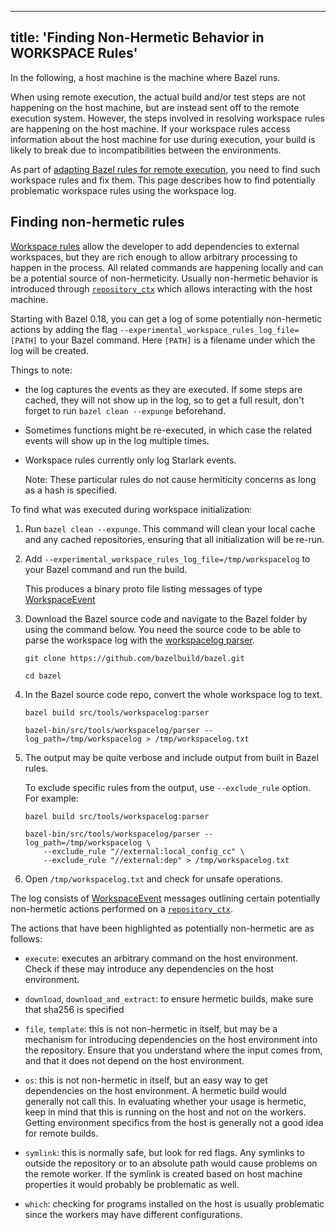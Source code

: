 
---
title: 'Finding Non-Hermetic Behavior in WORKSPACE Rules'
---



In the following, a host machine is the machine where Bazel runs.

When using remote execution, the actual build and/or test steps are not
happening on the host machine, but are instead sent off to the remote execution
system. However, the steps involved in resolving workspace rules are happening
on the host machine. If your workspace rules access information about the
host machine for use during execution, your build is likely to break due to
incompatibilities between the environments.

As part of [adapting Bazel rules for remote
execution](/remote/rules), you need to find such workspace rules
and fix them. This page describes how to find potentially problematic workspace
rules using the workspace log.


## Finding non-hermetic rules 

[Workspace rules](/reference/be/workspace) allow the developer to add dependencies to
external workspaces, but they are rich enough to allow arbitrary processing to
happen in the process. All related commands are happening locally and can be a
potential source of non-hermeticity. Usually non-hermetic behavior is
introduced through
[`repository_ctx`](/rules/lib/builtins/repository_ctx) which allows interacting
with the host machine.

Starting with Bazel 0.18, you can get a log of some potentially non-hermetic
actions by adding the flag `--experimental_workspace_rules_log_file=[PATH]` to
your Bazel command. Here `[PATH]` is a filename under which the log will be
created.

Things to note:

* the log captures the events as they are executed. If some steps are
  cached, they will not show up in the log, so to get a full result, don't
  forget to run `bazel clean --expunge` beforehand.

* Sometimes functions might be re-executed, in which case the related
  events will show up in the log multiple times.

* Workspace rules  currently only log Starlark events.

  Note: These particular rules do not cause hermiticity concerns as long
  as a hash is specified.

To find what was executed during workspace initialization:

1.  Run `bazel clean --expunge`. This command will clean your local cache and
    any cached repositories, ensuring that all initialization will be re-run.

2.  Add `--experimental_workspace_rules_log_file=/tmp/workspacelog` to your
    Bazel command and run the build.

    This produces a binary proto file listing messages of type
    [WorkspaceEvent](https://source.bazel.build/bazel/+/master:src/main/java/com/google/devtools/build/lib/bazel/debug/workspace_log.proto?q=WorkspaceEvent)

3.  Download the Bazel source code and navigate to the Bazel folder by using
    the command below. You need the source code to be able to parse the
    workspace log with the
    [workspacelog parser](https://source.bazel.build/bazel/+/master:src/tools/workspacelog/).

    ```posix-terminal
    git clone https://github.com/bazelbuild/bazel.git

    cd bazel
    ```

4.  In the Bazel source code repo, convert the whole workspace log to text.

    ```posix-terminal
    bazel build src/tools/workspacelog:parser

    bazel-bin/src/tools/workspacelog/parser --log_path=/tmp/workspacelog > /tmp/workspacelog.txt
    ```

5.  The output may be quite verbose and include output from built in Bazel
    rules.

    To exclude specific rules from the output, use `--exclude_rule` option.
    For example:

    ```posix-terminal
    bazel build src/tools/workspacelog:parser

    bazel-bin/src/tools/workspacelog/parser --log_path=/tmp/workspacelog \
        --exclude_rule "//external:local_config_cc" \
        --exclude_rule "//external:dep" > /tmp/workspacelog.txt
    ```

5.  Open `/tmp/workspacelog.txt` and check for unsafe operations.

The log consists of
[WorkspaceEvent](https://source.bazel.build/bazel/+/master:src/main/java/com/google/devtools/build/lib/bazel/debug/workspace_log.proto?q=WorkspaceEvent)
messages outlining certain potentially non-hermetic actions performed on a
[`repository_ctx`](/rules/lib/builtins/repository_ctx).

The actions that have been highlighted as potentially non-hermetic are as follows:

* `execute`: executes an arbitrary command on the host environment. Check if
  these may introduce any dependencies on the host environment.

* `download`, `download_and_extract`: to ensure hermetic builds, make sure
  that sha256 is specified

* `file`, `template`: this is not non-hermetic in itself, but may be a mechanism
  for introducing dependencies on the host environment into the repository.
  Ensure that you understand where the input comes from, and that it does not
  depend on the host environment.

* `os`: this is not non-hermetic in itself, but an easy way to get dependencies
  on the host environment. A hermetic build would generally not call this.
  In evaluating whether your usage is hermetic, keep in mind that this is
  running on the host and not on the workers. Getting environment specifics
  from the host is generally not a good idea for remote builds.

* `symlink`: this is normally safe, but look for red flags. Any symlinks to
  outside the repository or to an absolute path would cause problems on the
  remote worker. If the symlink is created based on host machine properties
  it would probably be problematic as well.

* `which`: checking for programs installed on the host is usually problematic
  since the workers may have different configurations.
